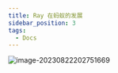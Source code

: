 ---
title: Ray 在蚂蚁的发展
sidebar_position: 3
tags:
  - Docs
---

![image-20230822202751669](https://zhuyaguang-1308110266.cos.ap-shanghai.myqcloud.com/img/image-20230822202751669.png)
